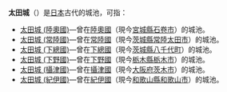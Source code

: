 '''太田城'''（{{jp|j=太田城|hg=おおたじょう|rm=Ōtajō|lead=yes}}）是[[日本|日本]]古代的城池，可指：
*[[太田城_(陸奧國)|太田城 (陸奧國)]]—曾在[[陸奧國|陸奧國]]（現今[[宮城縣|宮城縣]][[石卷市|石卷市]]）的城池。
*[[太田城_(常陸國)|太田城 (常陸國)]]—曾在[[常陸國|常陸國]]（現今[[茨城縣|茨城縣]][[常陸太田市|常陸太田市]]）的城池。
*[[太田城_(下總國)|太田城 (下總國)]]—曾在[[下總國|下總國]]（現今[[茨城縣|茨城縣]][[八千代町|八千代町]]）的城池。
*[[太田城_(下野國)|太田城 (下野國)]]—曾在[[下野國|下野國]]（現今[[栃木縣|栃木縣]][[栃木市|栃木市]]）的城池。
*[[太田城_(攝津國)|太田城 (攝津國)]]—曾在[[攝津國|攝津國]]（現今[[大阪府|大阪府]][[茨木市|茨木市]]）的城池。
*[[太田城_(紀伊國)|太田城 (紀伊國)]]—曾在[[紀伊國|紀伊國]]（現今[[和歌山縣|和歌山縣]][[和歌山市|和歌山市]]）的城池。

{{disambig|O太|Cat=三字日本地名消歧義}}